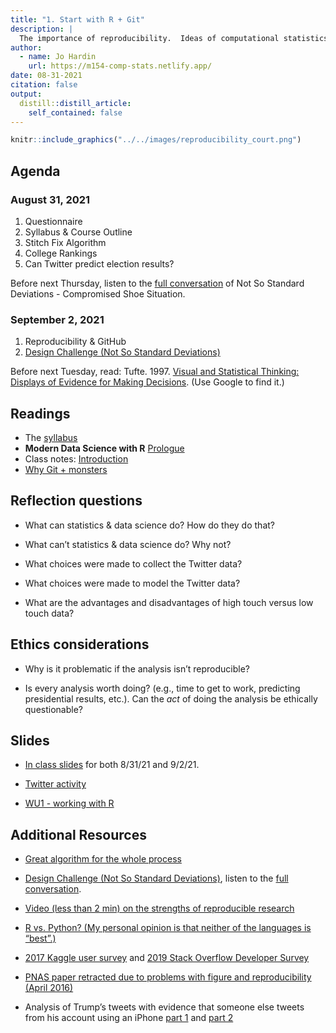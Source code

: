 ```yaml
---
title: "1. Start with R + Git"
description: |
  The importance of reproducibility.  Ideas of computational statistics, data science, and machine learning.  Some resources for starting with R + RStudio + Git + GitHub.
author:
  - name: Jo Hardin
    url: https://m154-comp-stats.netlify.app/
date: 08-31-2021
citation: false
output:
  distill::distill_article:
    self_contained: false
---
```


```r
knitr::include_graphics("../../images/reproducibility_court.png")
```



## Agenda <i class="fas fa-calendar-alt"></i>

### August 31, 2021

1. Questionnaire
2. Syllabus & Course Outline
3. Stitch Fix Algorithm
4. College Rankings
5. Can Twitter predict election results?

Before next Thursday, listen to the <a href = "https://nssdeviations.com/71-compromised-shoe-situation" target = "_blank">full conversation</a> of Not So Standard Deviations - Compromised Shoe Situation.

### September 2, 2021 

1. Reproducibility & GitHub
2. <a href = "https://simplystatistics.org/2019/01/09/how-data-scientists-think-a-mini-case-study/" target="_blank">Design Challenge (Not So Standard Deviations)</a>

Before next Tuesday, read: Tufte. 1997. <a href = "http://www.edwardtufte.com/tufte/books_textb" target = "_blank">Visual and Statistical Thinking: Displays of Evidence for Making Decisions</a>.  (Use Google to find it.)

## Readings <i class="fas fa-book-open"></i> 

* The [syllabus](/syllabus/)
* **Modern Data Science with R** <a href="https://mdsr-book.github.io/mdsr2e/ch-prologue.html" target="_blank">Prologue</a>
* Class notes: <a href = "http://st47s.com/Math154/Notes/intro.html" target= "_blank">Introduction</a>
* <a href = "https://www.openscapes.org/blog/2022/05/27/github-illustrated-series/" target = "_blank">Why Git + monsters</a>


## Reflection questions <i class="fas fa-lightbulb"></i> 

* What can statistics & data science do?  How do they do that?

* What can't statistics & data science do?  Why not?

* What choices were made to collect the Twitter data?

* What choices were made to model the Twitter data?

* What are the advantages and disadvantages of high touch versus low touch data?

## Ethics considerations <i class="fas fa-balance-scale"></i> 

* Why is it problematic if the analysis isn't reproducible?

* Is every analysis worth doing? (e.g., time to get to work, predicting presidential results, etc.).  Can the *act* of doing the analysis be ethically questionable?

## Slides <i class="fas fa-desktop"></i>

* <a href = "https://m154-comp-stats.netlify.app/slides/2021-08-31-reprodgit" target = "_blank">In class slides</a> for both 8/31/21 and 9/2/21.

* <a href = "https://m154-comp-stats.netlify.app/slides/twitter.pdf" target = "_blank">Twitter activity</a>

* <a href = "https://m154-comp-stats.netlify.app/slides/Math154_WU1_R_sol.pdf" target = "_blank">WU1 - working with R</a>


## Additional Resources <i class="fas fa-laptop"></i> 

* <a href = "http://algorithms-tour.stitchfix.com/" target="_blank">Great algorithm for the whole process</a>

* <a href = "https://simplystatistics.org/2019/01/09/how-data-scientists-think-a-mini-case-study/" target="_blank">Design Challenge (Not So Standard Deviations)</a>, listen to the <a href = "https://nssdeviations.com/71-compromised-shoe-situation" target = "_blank">full conversation</a>.

* <a href = "https://www.youtube.com/watch?v=s3JldKoA0zw&feature=youtu.be" target="_blank">Video (less than 2 min) on the strengths of reproducible research</a>

* <a href = "https://www.dataquest.io/blog/python-vs-r/" target="_blank">R vs. Python?  (My personal opinion is that neither of the languages is "best".)</a>

* <a href = "https://ailab-ua.github.io/courses/resources/the_state_of_data_science_machine_learning_-_kaggle_2017_survey.pdf" target="_blank">2017 Kaggle user survey</a> and <a href = "https://insights.stackoverflow.com/survey/2019" target="_blank"> 2019 Stack Overflow Developer Survey</a>

* <a href = "http://cardiobrief.org/2016/04/06/pnas-paper-by-prominent-cardiologist-and-dean-retracted/" target="_blank">PNAS paper retracted due to problems with figure and reproducibility (April 2016)</a>

* Analysis of Trump’s tweets with evidence that someone else tweets from his account using an iPhone <a href = "http://varianceexplained.org/r/trump-tweets/" target="_blank">part 1</a> and <a href = "http://varianceexplained.org/r/trump-followup/" target="_blank">part 2 </a>

